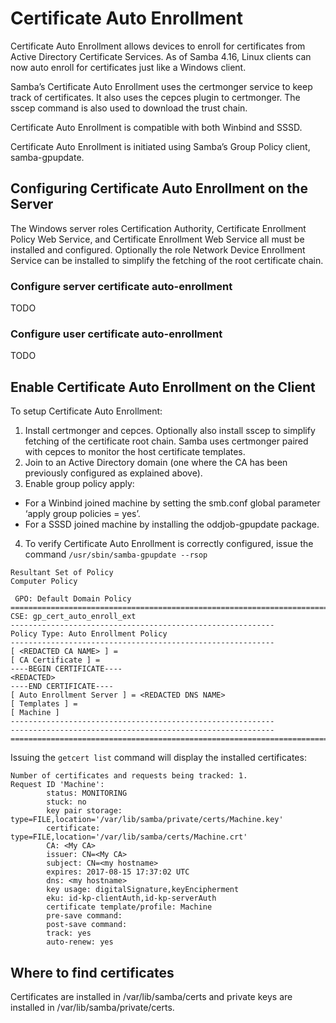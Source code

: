 # Certificate Auto Enrollment {#certautoenroll}

Certificate Auto Enrollment allows devices to enroll for certificates from Active Directory Certificate Services. As of Samba 4.16, Linux clients can now auto enroll for certificates just like a Windows client.

Samba’s Certificate Auto Enrollment uses the certmonger service to keep track of certificates. It also uses the cepces plugin to certmonger. The sscep command is also used to download the trust chain.

Certificate Auto Enrollment is compatible with both Winbind and SSSD.

Certificate Auto Enrollment is initiated using Samba’s Group Policy client, samba-gpupdate.

## Configuring Certificate Auto Enrollment on the Server

The Windows server roles Certification Authority, Certificate Enrollment Policy Web Service, and Certificate Enrollment Web Service all must be installed and configured. Optionally the role Network Device Enrollment Service can be installed to simplify the fetching of the root certificate chain.

### Configure server certificate auto-enrollment

TODO

### Configure user certificate auto-enrollment

TODO

## Enable Certificate Auto Enrollment on the Client

To setup Certificate Auto Enrollment:

1. Install certmonger and cepces. Optionally also install sscep to simplify fetching of the certificate root chain. Samba uses certmonger paired with cepces to monitor the host certificate templates.
2. Join to an Active Directory domain (one where the CA has been previously configured as explained above).
3. Enable group policy apply:
* For a Winbind joined machine by setting the smb.conf global parameter 'apply group policies = yes'.
* For a SSSD joined machine by installing the oddjob-gpupdate package.
4. To verify Certificate Auto Enrollment is correctly configured, issue the command `/usr/sbin/samba-gpupdate --rsop`
```
Resultant Set of Policy
Computer Policy

 GPO: Default Domain Policy
======================================================================================================================
CSE: gp_cert_auto_enroll_ext
-----------------------------------------------------------
Policy Type: Auto Enrollment Policy
-----------------------------------------------------------
[ <REDACTED CA NAME> ] =
[ CA Certificate ] =
----BEGIN CERTIFICATE----
<REDACTED>
----END CERTIFICATE----
[ Auto Enrollment Server ] = <REDACTED DNS NAME>
[ Templates ] =
[ Machine ]
-----------------------------------------------------------
-----------------------------------------------------------
======================================================================================================================
```

Issuing the `getcert list` command will display the installed certificates:
```
Number of certificates and requests being tracked: 1.
Request ID 'Machine':
        status: MONITORING
        stuck: no
        key pair storage: type=FILE,location='/var/lib/samba/private/certs/Machine.key'
        certificate: type=FILE,location='/var/lib/samba/certs/Machine.crt'
        CA: <My CA>
        issuer: CN=<My CA>
        subject: CN=<my hostname>
        expires: 2017-08-15 17:37:02 UTC
        dns: <my hostname>
        key usage: digitalSignature,keyEncipherment
        eku: id-kp-clientAuth,id-kp-serverAuth
        certificate template/profile: Machine
        pre-save command:
        post-save command:
        track: yes
        auto-renew: yes
```

## Where to find certificates

Certificates are installed in /var/lib/samba/certs and private keys are installed in /var/lib/samba/private/certs.
